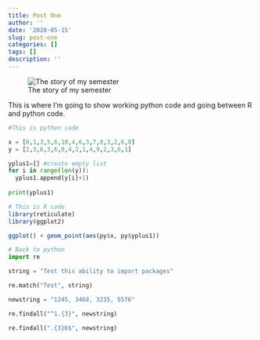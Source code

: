 ```yaml
---
title: Post One
author: ''
date: '2020-05-15'
slug: post-one
categories: []
tags: []
description: ''
---
```

![The story of my semester](/blog/2020-05-15-post-one_files/covid19.jpg)

This is where I'm going to show working python code and going between R and python code.



```python
#This is python code

x = [0,1,3,5,6,10,4,6,3,7,8,3,2,6,0]
y = [2,3,6,3,6,8,4,2,1,4,9,2,3,6,1]

yplus1=[] #create empty list
for i in range(len(y)):
  yplus1.append(y[i]+1)
  
print(yplus1)
```

```r
# This is R code
library(reticulate)
library(ggplot2)

ggplot() + geom_point(aes(py$x, py$yplus1))

```

```python
# Back to python
import re

string = "Test this ability to import packages"

re.match("Test", string)

newstring = "1245, 3468, 3235, 5576"

re.findall("^1.{3}", newstring)

re.findall(".{3}6$", newstring)

```

